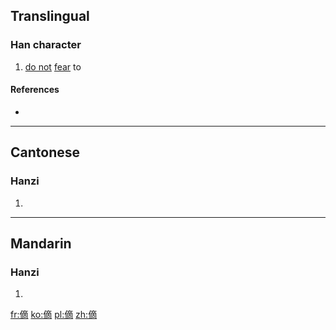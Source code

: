 ==Translingual==

===Han character===
{{Han char|rn=9|rad=人|as=11|sn=13|four=|canj=人卜金月 (OYCB)|ids=⿰[[亻]][[啇]]}}

# [[do not]] [[fear]] to

====References====
* {{Han ref|kx=0115.150|hdz=10214.090|uh=3480|ud=13440}}

----

==Cantonese==

===Hanzi===
{{yue-hanzi|jyut=|y=chim4, chip3 jak6}}

# {{defn|lang=yue|sort=人11}}

----

==Mandarin==

===Hanzi===
{{cmn-hanzi|pin=[[zhǎ]] ([[zha3]])|wg=cha<sup>3</sup>}}

# {{defn|lang=cmn|sort=人11}}

[[fr:㒀]]
[[ko:㒀]]
[[pl:㒀]]
[[zh:㒀]]